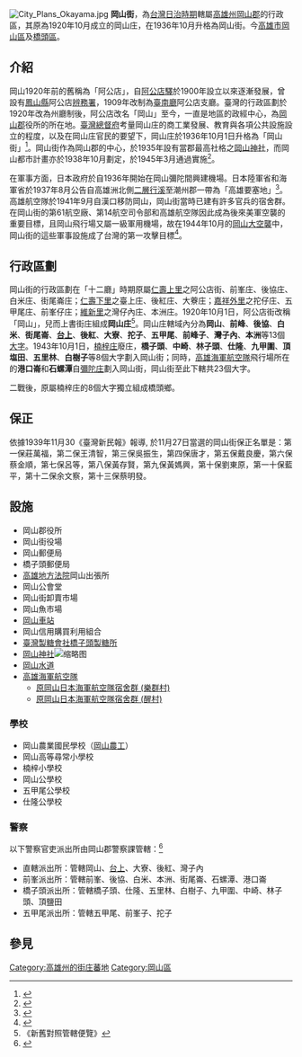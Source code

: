 {{NoteTA
|T=zh:岡山庄;zh-hant:岡山庄
|1=zh:庄;zh-hant:庄}}
[[File:City_Plans_Okayama.jpg|thumb]]
'''岡山街'''，為[[台灣日治時期|台灣日治時期]]轄屬[[高雄州|高雄州]][[岡山郡|岡山郡]]的行政區，其原為1920年10月成立的岡山庄，在1936年10月升格為岡山街。今[[高雄市|高雄市]][[岡山區|岡山區]]及[[橋頭區|橋頭區]]。

== 介紹 ==
岡山1920年前的舊稱為「阿公店」，自[[阿公店驛|阿公店驛]]於1900年設立以來逐漸發展，曾設有[[鳳山縣|鳳山縣]]阿公店[[辨務署|辨務署]]，1909年改制為[[臺南廳|臺南廳]]阿公店支廳。臺灣的行政區劃於1920年改為州廳制後，阿公店改名「岡山」至今，一直是地區的政經中心，為[[岡山郡|岡山郡]]役所的所在地。[[臺灣總督府|臺灣總督府]]考量岡山庄的商工業發展、教育與各項公共設施設立的程度，以及在岡山庄官民的要望下，岡山庄於1936年10月1日升格為「岡山街」<ref>{{Cite book|chapter=岡山街の現狀を語る|url=|publisher=|date=1936-10-15|oclc=|last=臺灣地方自治協會|title=臺灣地方行政|first=|year=|isbn=|location=|pages=}}</ref>。岡山街作為岡山郡的中心，於1935年設有當郡最高社格之[[岡山神社_(臺灣)|岡山神社]]，而岡山都市計畫亦於1938年10月劃定，於1945年3月通過實施<ref>{{Cite web|title=岡山都市計畫事業實施計畫認可|url=http://ds3.th.gov.tw/ds3/app007/list3.php?ID1=0072030931a005|accessdate=|author=臺灣總督府官報|date=1945-03-21|format=|publisher=|language=}}{{Dead link}}</ref>。

在軍事方面，日本政府於自1936年開始在岡山彌陀間興建機場。日本陸軍省和海軍省於1937年8月公告自高雄洲北側[[二層行溪|二層行溪]]至潮州郡一帶為「高雄要塞地」<ref>{{Cite web|title=要塞地帶法第三條及第六條ニ依リ高雄ニ於ケル陸軍防禦營造物ノ地帶表示|url=http://ds3.th.gov.tw/ds3/app007/list3.php?ID1=0071033057a003|accessdate=|author=臺灣總督府報|date=1937-08-17|format=|publisher=|language=}}{{Dead link}}</ref>。高雄航空隊於1941年9月自漢口移防岡山，岡山街當時已建有許多官兵的宿舍群。在岡山街的第61航空廠、第14航空司令部和高雄航空隊因此成為後來美軍空襲的重要目標，且岡山飛行場又屬一級軍用機場，故在1944年10月的[[高雄大空襲|岡山大空襲]]中，岡山街的這些軍事設施成了台灣的第一攻擊目標<ref>{{Cite web|title=日治時期的高雄飛行場與太平洋戰爭|url=https://showwe.tw/choice/choice.aspx?c=201|accessdate=|author=杜正宇|date=|format=|publisher=作家生活誌|language=|archive-date=2020-09-21|archive-url=https://web.archive.org/web/20200921175540/https://showwe.tw/choice/choice.aspx?c=201|dead-url=no}}</ref>。

==行政區劃==
岡山街的行政區劃在「十二廳」時期原屬[[仁壽上里|仁壽上里]]之阿公店街、前峯庄、後協庄、白米庄、街尾崙庄；[[仁壽下里|仁壽下里]]之臺上庄、後紅庄、大藔庄；[[嘉祥外里|嘉祥外里]]之拕仔庄、五甲尾庄、前峯仔庄；[[維新里_(高雄市)|維新里]]之灣仔內庄、本洲庄。1920年10月1日，阿公店街改稱「岡山」，兒而上書街庄組成'''岡山庄'''<ref>《新舊對照管轄便覽》</ref>。岡山庄轄域內分為'''岡山'''、'''前峰'''、'''後協'''、'''白米'''、'''街尾崙'''、'''[[台上里|台上]]'''、'''後紅'''、'''大寮'''、'''拕子'''、'''五甲尾'''、'''前峰子'''、'''灣子內'''、'''本洲'''等13個[[大字_(行政區劃)|大字]]。1943年10月1日，[[楠梓庄|楠梓庄]]廢庄，'''橋子頭'''、'''中崎'''、'''林子頭'''、'''仕隆'''、'''九甲圍'''、'''頂塩田'''、'''五里林'''、'''白樹子'''等8個大字劃入岡山街；同時，[[高雄海軍航空隊|高雄海軍航空隊]]飛行場所在的'''港口崙'''和'''石螺潭'''自[[彌陀庄|彌陀庄]]劃入岡山街，岡山街至此下轄共23個大字。

二戰後，原屬楠梓庄的8個大字獨立組成橋頭鄉。

==保正==
依據1939年11月30《臺灣新民報》報導, 於11月27日當選的岡山街保正名單是：第一保莊萬福，第二保王清智，第三保吳振生，第四保唐才，第五保戴良慶，第六保蔡金順，第七保呂等，第八保黃存賢，第九保黃媽興，第十保劉東原，第一十保藍平，第十二保余文察，第十三保蔡明發。

== 設施 ==

* 岡山郡役所
* 岡山街役場
* 岡山郵便局
* 橋子頭郵便局
*[[高雄檢糖支所|高雄地方法院]]岡山出張所
* 岡山公會堂
* 岡山街卸賣市場
* 岡山魚市場
*[[岡山車站_(臺灣)|岡山車站]]
* 岡山信用購買利用組合
*[[臺灣製糖|臺灣製糖會社]][[橋頭糖廠|橋子頭製糖所]]
* [[岡山神社_(臺灣)|岡山神社]][[File:岡山神社.jpg|缩略图]]
* [[岡山水塔|岡山水道]]
* [[高雄海軍航空隊|高雄海軍航空隊]]
**[[原岡山日本海軍航空隊宿舍群_(樂群村)|原岡山日本海軍航空隊宿舍群 (樂群村)]]
**[[原岡山日本海軍航空隊宿舍群_(醒村)|原岡山日本海軍航空隊宿舍群 (醒村)]]

=== 學校 ===

* 岡山農業國民學校（[[國立岡山高級農工職業學校|岡山農工]]）
* 岡山高等尋常小學校
* 楠梓小學校
* 岡山公學校
* 五甲尾公學校
* 仕隆公學校

=== 警察 ===
以下警察官吏派出所由岡山郡警察課管轄：<ref>{{Cite book|chapter=|url=|publisher=|date=1944-06-14|oclc=|last=臺灣總督官房統計課|title=警察官署別臺灣總督府行政區域便覽|first=|year=|isbn=|location=|pages=}}</ref>

* 直轄派出所：管轄岡山、[[台上里|台上]]、大寮、後紅、灣子內
* 前峯派出所：管轄前峯、後協、白米、本洲、街尾崙、石螺潭、港口崙
* 橋子頭派出所：管轄橋子頭、仕隆、五里林、白樹子、九甲圍、中崎、林子頭、頂鹽田
* 五甲尾派出所：管轄五甲尾、前峯子、拕子

== 參見 ==
{{reflist}}

{{高雄州}}
{{岡山郡}}

[[Category:高雄州的街庄蕃地|Category:高雄州的街庄蕃地]]
[[Category:岡山區|Category:岡山區]]